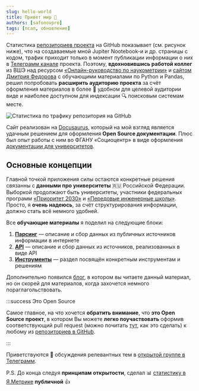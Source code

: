 ```yaml
---
slug: hello-world
title: Привет мир 👋
authors: [safonovpro]
tags: [псал, обновление]
---
```


Статистика [репозиториев проекта](https://github.com/orgs/psalru/repositories) на GitHub показывает (см. рисунок ниже), что на создаваемые мной Jupiter Nootebook-и и др. страницы с кодом, трафик приходит только в момент публикации информации о них в [Телеграмм канале](https://t.me/psalchannel) проекта. Поэтому, **вдохновившись работой коллег** из ВШЭ над ресурсом [«Онлайн-руководство по наукометрии»](https://sciguide.hse.ru/) и [сайтом Дмитрия Федорова](https://dfedorov.spb.ru/) с обучающими материалами по Python и Pandas, решил попробовать **расширить аудиторию проекта** за счёт оформления материалов в более 🤗 удобном для целевой аудитории виде и наиболее доступном для индексации 🔍 поисковым системам месте.

![Статистика по трафику репозитория на GitHub](traffic_in_github.png "Статистика по трафику репозитория на GitHub")

<!--truncate-->

Сайт реализован на [Docusaurus](https://docusaurus.io/), который на мой взгляд является удачным решением для оформления **Open Source документации**. Плюс был опыт работы с ним во ФГАНУ «Социоцентр» в виде оформления [документации для университетов](https://help.sociocenter.info/).

## Основные концепции

Главной точкой приложения силы остаются конкретные решения связанны с **данными про университеты** 🇷🇺 Российской Федерации. Выборкой продолжают быть университеты, участники федеральных программ [«Приоритет 2030»](https://priority2030.ru/) и [«Передовые инженерные школы»](https://engineers2030.ru/). Просто, я **очень надеюсь**, за счёт структурирования информации, должно стать всё немного удобней.

Все **обучающие материалы** я поделил на следующие блоки:

1. **[Парсинг](/docs/category/парсинг)** — описание и сбор данных из публичных источников информации в интернете
1. **[API](/docs/category/api)** — описание и сбор данных из источников, реализованных в виде API
1. **[Инструменты](/docs/category/инструменты)** — раздел посвящён конкретным инструментам и решениям

Дополнительно появился [блог](/blog), в котором вы читаете данный материал, но он скорей для материалов, когда захочется немного пораглагольствовать.

:::success Это Open Source 

Самое главное, на что хочется **обратить внимание**, что **это Open Source проект**, в котором Вы можете **легко поучаствовать** оформив соответствующий pull request (можно почитать [тут](https://www.digitalocean.com/community/tutorials/how-to-create-a-pull-request-on-github), как это сделать) к любому из [репозиториев в GitHub](https://github.com/orgs/psalru/repositories).

:::

Приветствуются 👏 обсуждения релевантных тем в [открытой группе в Телеграмм](https://t.me/psalgroup).

P.S. До конца следуя **принципам открытости**, сделал 📊 [статистику в Я.Метрике](https://metrika.yandex.ru/dashboard?id=91769261) **публичной** 👍
